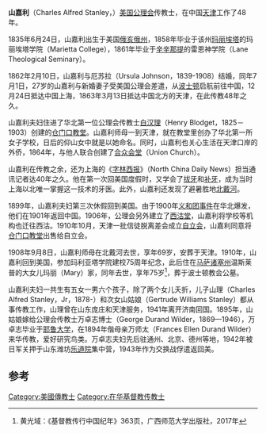 '''山嘉利'''（Charles Alfred Stanley，{{bd|1835年|6月24日|1910年|}}）[[美国公理会|美国公理会]]传教士，在中国[[天津|天津]]工作了48年。

1835年6月24日，山嘉利出生于美国[[俄亥俄州|俄亥俄州]]，1858年毕业于该州[[玛丽埃塔_(俄亥俄州)|玛丽埃塔]]的玛丽埃塔学院（Marietta College），1861年毕业于[[辛辛那提|辛辛那提]]的雷恩神学院（Lane Theological Seminary）。

1862年2月10日，山嘉利与厄苏拉（Ursula Johnson，1839-1908）结婚，同年7月1日，27岁的山嘉利与新婚妻子受美国公理会差遣，从[[波士顿|波士顿]]启航前往中国，12月24日抵达中国上海，1863年3月13日抵达中国北方的天津，在此传教48年之久。

山嘉利夫妇住进了华北第一位公理会传教士[[白汉理|白汉理]]（Henry Blodget，1825－1903）创建的[[仓门口教堂|仓门口教堂]]。山嘉利师母一到天津，就在教堂里创办了华北第一所女子学校，日后的仰山女中就是以她命名。同时，山嘉利也关心生活在天津口岸的外侨，1864年，与他人联合创建了[[合众会堂|合众会堂]]（Union Church）。

山嘉利在传教之余，还为上海的《[[字林西报|字林西报]]》（North China Daily News）担当通讯记者达40年之久。他在第一次回美国度假时，又学会了[[拔牙|拔牙]]和[[补牙|补牙]]，成为当时上海以北唯一掌握这一技术的牙医。此外，山嘉利还发现了避暑胜地[[北戴河|北戴河]]。

1899年，山嘉利夫妇第三次休假回到美国。由于1900年[[义和团事件|义和团事件]]在华北爆发，他们在1901年返回中国。1906年，公理会另外建立了[[西沽堂|西沽堂]]，山嘉利将学校等机构也迁往西沽。1910年10月，天津一批信徒脱离差会成立[[自立会|自立会]]，山嘉利同意将[[仓门口教堂|仓门口教堂]]出售给自立会。

1908年9月8日，山嘉利师母在北戴河去世，享年69岁，安葬于天津。1910年，山嘉利回到美国，参加玛利亚塔学院建校75周年纪念，此后住在[[马萨诸塞州|马萨诸塞州]]温斯莱普的大女儿玛丽（Mary）家，同年去世，享年75岁<ref>黄光域：《基督教传行中国纪年》363页，广西师范大学出版社，2017年</ref>，葬于波士顿教会公墓。

山嘉利夫妇一共生有五女一男六个孩子，除了两个女儿夭折，儿子山理（Charles Alfred Stanley，Jr，1878-）和次女山姑娘（Gertrude Williams Stanley）都从事传教工作，山理曾在山东庞庄和天津服务，1941年离开济南回国。1895年，山姑娘嫁给公理会传教士万卓志博士（George Durand Wilder，1869—1946），万卓志毕业于[[耶鲁大学|耶鲁大学]]，在1894年偕母亲万师太（Frances Ellen Durand Wilder）来华传教，爱好研究鸟类。万卓志夫妇先后驻通州、北京、德州等地，1942年被日军关押于山东潍坊[[乐道院|乐道院]]集中营，1943年作为交换战俘遣返回美。

==参考==
{{天津基督教传教士}}

[[Category:美國傳教士|Category:美國傳教士]]
[[Category:在华基督教传教士|Category:在华基督教传教士]]